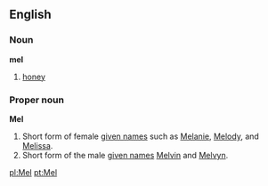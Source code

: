 ==English==
===Noun===
'''mel'''

#[[honey]]

===Proper noun===
'''Mel'''

#Short form of female [[given name]]s such as [[Melanie]], [[Melody]], and [[Melissa]].
#Short form of the male [[given name]]s [[Melvin]] and [[Melvyn]].

[[pl:Mel]]
[[pt:Mel]]
